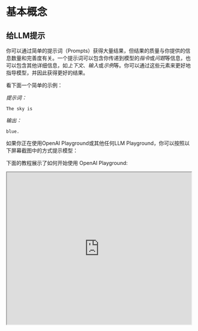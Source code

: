 # 基本概念


## 给LLM提示

你可以通过简单的提示词（Prompts）获得大量结果，但结果的质量与你提供的信息数量和完善度有关。一个提示词可以包含你传递到模型的*指令*或*问题*等信息，也可以包含其他详细信息，如*上下文*、*输入*或*示例*等。你可以通过这些元素来更好地指导模型，并因此获得更好的结果。

看下面一个简单的示例：

*提示词：*

```
The sky is
```

*输出：*

```
blue.
```

如果你正在使用OpenAI Playground或其他任何LLM Playground，你可以按照以下屏幕截图中的方式提示模型：

<Screenshot src={INTRO1} alt="INTRO1" />

下面的教程展示了如何开始使用 OpenAI Playground:

<iframe width="100%"
  height="415px"
  src="https://www.youtube.com/embed/iwYtzPJELkk?si=irua5h_wHrkNCY0V" allow="accelerometer; autoplay; clipboard-write; encrypted-media; gyroscope; picture-in-picture"
  allowFullScreen
  />


需要注意的是，当使用 OpenAI 的 `gpt-4` 或者 `gpt-3.5-turbo` 等聊天模型时，你可以使用三个不同的角色来构建 prompt： `system`、`user` 和 `assistant`。其中 `system` 不是必需的，但有助于设定 `assistant` 的整体行为，帮助模型了解用户的需求，并根据这些需求提供相应的响应。上面的示例仅包含一条 `user` 消息，你可以使用 `user` 消息直接作为 prompt。为简单起见，本指南所有示例（除非明确提及）将仅使用 `user` 消息来作为 `gpt-3.5-turbo` 模型的 prompt。上面示例中 `assistant` 的消息是模型的响应。你还可以定义 `assistant` 消息来传递模型所需行为的示例。你可以在[此处](https://www.promptingguide.ai/models/chatgpt)了解有关使用聊天模型的更多信息。

从上面的提示示例中可以看出，语言模型能够基于我们给出的上下文内容 `"The sky is"` 完成续写。输出可能是出乎意料的，或者与你想要完成的任务相去甚远。实际上，这个基本示例突出了提供更多上下文或明确指示你想要实现什么的必要性。这正是提示工程的核心所在。

让我们试着改进一下：

*提示词：*

```
Complete the sentence: 

The sky is
```

*输出：*

```
blue during the day and dark at night.
```

结果是不是要好一些了？本例中，我们告知模型去完善句子，因此输出结果看起来要好得多，因为它完全按照你告诉它要做的（“完善句子”）去做。在本指南中，这种设计有效的提示词以指导模型执行期望任务的方法被称为**提示工程**。

以上示例基本说明了现阶段的大语言模型能够发挥的功能作用。它们可以用于执行各种高级任务，如文本概括、数学推理、代码生成等。

## 提示词格式

前文中我们还是采取的比较简单的提示词。 标准提示词应该遵循以下格式：

```
<问题>?
```

或 

```
<指令>
```

你可以将其格式化为问答（QA）格式，这在许多问答数据集中是标准格式，如下所示：

```
Q: <问题>?
A: 
```

当像上面那样提示时，这也被称为**零样本提示**，即你直接提示模型给出一个回答，而没有提供任何关于你希望它完成的任务的示例或示范。一些大型语言模型具备进行零样本提示的能力，但这取决于手头任务的复杂性和知识，以及模型被训练以在其上表现良好的任务。


具体的零样本提示示例如下：

*提示：*

```
Q: What is prompt engineering?
```

对于一些较新的模型，你可以省略“Q:”部分，因为模型会根据序列（译注：输入的提示词）的构成将其理解为问答任务。换句话说，提示可以简化如下：

*提示词*

```
What is prompt engineering?
```

基于以上标准格式（format），一种流行且有效的提示技术被称为**少样本提示**，其中你提供示例（即示范）。你可以按照以下格式组织少样本提示：

```
<问题>?
<答案>

<问题>?
<答案>

<问题>?
<答案>

<问题>?

```

问答格式的版本看起来像这样：

```
Q: <问题>?
A: <答案>

Q: <问题>?
A: <答案>

Q: <问题>?
A: <答案>

Q: <问题>?
A:
```

请记住，使用问答格式并非必须。提示格式取决于手头的任务。例如，你可以执行一个简单的分类任务，并给出如下所示的示例来给任务示范：

*提示词：*

```
This is awesome! // Positive
This is bad! // Negative
Wow that movie was rad! // Positive
What a horrible show! //
```

*输出：*

```
Negative
```

语言模型可以基于一些说明了解和学习某些任务，而小样本提示正好可以赋能上下文学习能力。我们将在接下来的章节中更广泛的讨论如何使用零样本提示和小样本提示。

<Callout type= "info" emoji="🎓">
了解我们最新推出的人工智能课程中关于高级提示工程技术与最佳实践的内容。 [立即加入!](https://dair-ai.thinkific.com/)
使用优惠码 PROMPTING20 可额外享受 20% 折扣优惠。
</Callout>